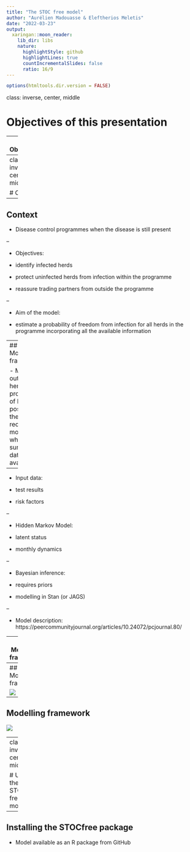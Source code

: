 ```yaml
---
title: "The STOC free model"
author: "Aurélien Madouasse & Eleftherios Meletis"
date: "2022-03-23"
output:
  xaringan::moon_reader:
    lib_dir: libs
    nature:
      highlightStyle: github
      highlightLines: true
      countIncrementalSlides: false
      ratio: 16/9
---
```


```r
options(htmltools.dir.version = FALSE)
```

class: inverse, center, middle

# Objectives of this presentation

---
# Objectives

- Explain for which type of problems the model can be used

- Explain the principles of the model

- Use the model

- Interpret the model's results

---
class: inverse, center, middle

# Context

---
## Context

- Disease control programmes when the disease is still present

--

- Objectives:

 - identify infected herds

 - protect uninfected herds from infection within the programme
 
 - reassure trading partners from outside the programme
 
--

- Aim of the model:

 - estimate a probability of freedom from infection for all herds in the programme incorporating all the available information
 
---
## Modelling framework

- Model outcome: herd-level probability of being positive in the most recent month for which surveillance data are available

--

- Input data:

 - test results
 
 - risk factors
 
--

- Hidden Markov Model:

 - latent status
 
 - monthly dynamics

--

- Bayesian inference:

 - requires priors
 
 - modelling in Stan (or JAGS)

--

- Model description: https://peercommunityjournal.org/articles/10.24072/pcjournal.80/

---
## Modelling framework


![](figs/STOCfree_modelling_framework.png)

---
## Modelling framework


![](figs/STOCfree_test_imperfection.png)

---
## Modelling framework


![](figs/STOCfree_infection_dynamics.png)

---
class: inverse, center, middle

# Using the STOC free model

---
## Installing the STOCfree package

- Model available as an R package from GitHub
